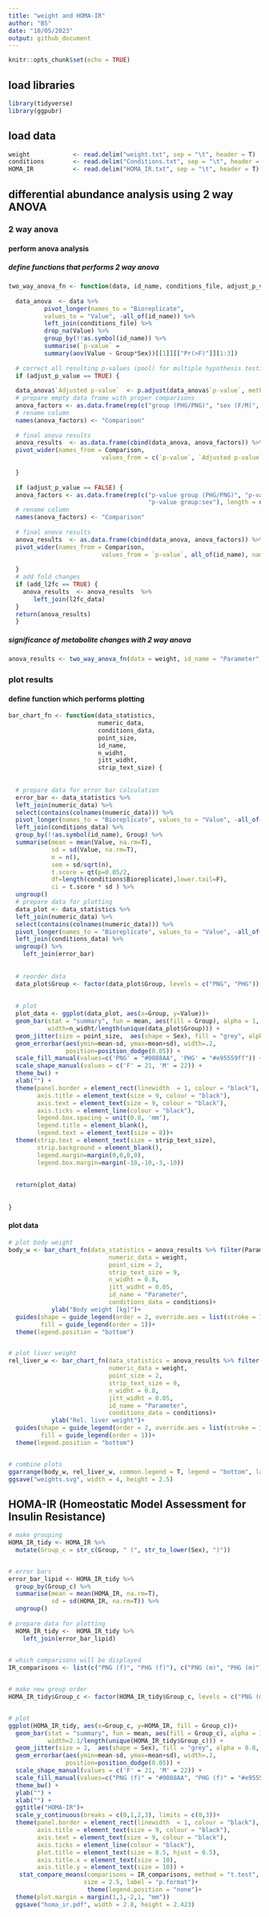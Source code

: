 ```yaml
---
title: "weight and HOMA-IR"
author: "BS"
date: "10/05/2023"
output: github_document
---
```


```r
knitr::opts_chunk$set(echo = TRUE)
```

## load libraries
```r
library(tidyverse)
library(ggpubr)
```


## load data
```r
weight            <- read.delim("weight.txt", sep = "\t", header = T) 
conditions        <- read.delim("Conditions.txt", sep = "\t", header = T)
HOMA_IR           <- read.delim("HOMA_IR.txt", sep = "\t", header = T)
```


## differential abundance analysis using 2 way ANOVA 

### 2 way anova

#### perform anova analysis

##### define functions that performs 2 way anova
```r
two_way_anova_fn <- function(data, id_name, conditions_file, adjust_p_value, p_adj_method, l2fc_data, add_l2fc) {
  
  data_anova  <- data %>% 
          pivot_longer(names_to = "Bioreplicate", 
          values_to = "Value", -all_of(id_name)) %>% 
          left_join(conditions_file) %>% 
          drop_na(Value) %>% 
          group_by(!!as.symbol(id_name)) %>% 
          summarise(`p-value` = 
          summary(aov(Value ~ Group*Sex))[[1]][["Pr(>F)"]][1:3]) 
  
  # correct all resulting p-values (pool) for multiple hypothesis testing
  if (adjust_p_value == TRUE) {
    
  data_anova$`Adjusted p-value`  <- p.adjust(data_anova$`p-value`, method = p_adj_method)
  # prepare empty data frame with proper comparisons
  anova_factors <- as.data.frame(rep(c("group (PHG/PNG)", "sex (F/M)", "group:sex"), length = nrow(data_anova)))
  # rename column 
  names(anova_factors) <- "Comparison"
  
  # final anova results
  anova_results  <- as.data.frame(cbind(data_anova, anova_factors)) %>% 
  pivot_wider(names_from = Comparison, 
                          values_from = c(`p-value`, `Adjusted p-value`), all_of(id_name), names_sep = " ") 
    
  }
  
  if (adjust_p_value == FALSE) {
  anova_factors <- as.data.frame(rep(c("p-value group (PHG/PNG)", "p-value sex (F/M)", 
                                       "p-value group:sex"), length = nrow(data_anova)))
  # rename column 
  names(anova_factors) <- "Comparison"
  
  # final anova results
  anova_results  <- as.data.frame(cbind(data_anova, anova_factors)) %>% 
  pivot_wider(names_from = Comparison, 
                          values_from = `p-value`, all_of(id_name), names_sep = " ") 
    
  }
  # add fold changes
  if (add_l2fc == TRUE) {
    anova_results  <- anova_results  %>% 
       left_join(l2fc_data)
  }
  return(anova_results)
  }
```


##### significance of metabolite changes with 2 way anova
```r
anova_results <- two_way_anova_fn(data = weight, id_name = "Parameter", conditions_file = conditions, adjust_p_value = F,  add_l2fc = F)
```


### plot results
#### define function which performs plotting
```r
bar_chart_fn <- function(data_statistics, 
                         numeric_data,
                         conditions_data,
                         point_size,
                         id_name,
                         n_widht,
                         jitt_widht,
                         strip_text_size) {
  
  
  # prepare data for error bar calculation
  error_bar <- data_statistics %>% 
  left_join(numeric_data) %>% 
  select(contains(colnames(numeric_data))) %>% 
  pivot_longer(names_to = "Bioreplicate", values_to = "Value", -all_of(id_name)) %>% 
  left_join(conditions_data) %>% 
  group_by(!!as.symbol(id_name), Group) %>% 
  summarise(mean = mean(Value, na.rm=T), 
            sd = sd(Value, na.rm=T), 
            n = n(),
            sem = sd/sqrt(n),
            t.score = qt(p=0.05/2, 
            df=length(conditions$Bioreplicate),lower.tail=F), 
            ci = t.score * sd ) %>% 
  ungroup()
  # prepare data for plotting
  data_plot <- data_statistics %>% 
  left_join(numeric_data) %>% 
  select(contains(colnames(numeric_data))) %>%  
  pivot_longer(names_to = "Bioreplicate", values_to = "Value", -all_of(id_name)) %>% 
  left_join(conditions_data) %>% 
  ungroup() %>% 
    left_join(error_bar) 
  
  
  # reorder data
  data_plot$Group <- factor(data_plot$Group, levels = c("PNG", "PHG"))
  
  
  # plot
  plot_data <- ggplot(data_plot, aes(x=Group, y=Value))+
  geom_bar(stat = "summary", fun = mean, aes(fill = Group), alpha = 1, color = "black", lwd=0.15,
           width=n_widht/length(unique(data_plot$Group))) + 
  geom_jitter(size = point_size,  aes(shape = Sex), fill = "grey", alpha = 0.8, stroke =0.25, width = jitt_widht)+
  geom_errorbar(aes(ymin=mean-sd, ymax=mean+sd), width=.2,
                position=position_dodge(0.05)) +
  scale_fill_manual(values=c('PNG' = "#0088AA", 'PHG' = "#e95559ff")) +
  scale_shape_manual(values = c('F' = 21, 'M' = 22)) + 
  theme_bw() +
  xlab("") +
  theme(panel.border = element_rect(linewidth  = 1, colour = "black"),
        axis.title = element_text(size = 9, colour = "black"),
        axis.text = element_text(size = 9, colour = "black"),
        axis.ticks = element_line(colour = "black"),
        legend.box.spacing = unit(0.8, 'mm'), 
        legend.title = element_blank(), 
        legend.text = element_text(size = 8))+
  theme(strip.text = element_text(size = strip_text_size),
        strip.background = element_blank(),
        legend.margin=margin(0,0,0,0), 
        legend.box.margin=margin(-10,-10,-3,-10)) 
  
  
  return(plot_data)
 
 
}
```

#### plot data
```r
# plot body weight
body_w <- bar_chart_fn(data_statistics = anova_results %>% filter(Parameter == "Body weight (kg)"),
                            numeric_data = weight, 
                            point_size = 2, 
                            strip_text_size = 9,
                            n_widht = 0.8, 
                            jitt_widht = 0.05,
                            id_name = "Parameter", 
                            conditions_data = conditions)+
            ylab("Body weight [kg]")+
  guides(shape = guide_legend(order = 2, override.aes = list(stroke = 1, shape  = c(1,0))),
         fill = guide_legend(order = 1))+
  theme(legend.position = "bottom")


# plot liver weight
rel_liver_w <- bar_chart_fn(data_statistics = anova_results %>% filter(Parameter == "Rel_liver_weight"),
                            numeric_data = weight, 
                            point_size = 2, 
                            strip_text_size = 9,
                            n_widht = 0.8, 
                            jitt_widht = 0.05,
                            id_name = "Parameter", 
                            conditions_data = conditions)+
            ylab("Rel. liver weight")+
  guides(shape = guide_legend(order = 2, override.aes = list(stroke = 1, shape  = c(1,0))),
         fill = guide_legend(order = 1))+
  theme(legend.position = "bottom")


# combine plots
ggarrange(body_w, rel_liver_w, common.legend = T, legend = "bottom", labels = c("A", "B"), font.label = list(size = 17))
ggsave("weights.svg", width = 4, height = 2.5)
```


## HOMA-IR (Homeostatic Model Assessment for Insulin Resistance)
```r
# make grouping
HOMA_IR_tidy <- HOMA_IR %>% 
  mutate(Group_c = str_c(Group, " (", str_to_lower(Sex), ")"))


# error bars
error_bar_lipid <- HOMA_IR_tidy %>% 
  group_by(Group_c) %>% 
  summarise(mean = mean(HOMA_IR, na.rm=T), 
            sd = sd(HOMA_IR, na.rm=T)) %>% 
  ungroup()
  
# prepare data for plotting
  HOMA_IR_tidy <-  HOMA_IR_tidy %>% 
    left_join(error_bar_lipid) 
  

# which comparisons will be displayed
IR_comparisons <- list(c("PNG (f)", "PHG (f)"), c("PNG (m)", "PHG (m)"),  c("PNG (f)", "PNG (m)"), c("PHG (f)", "PHG (m)"))


# make new group order 
HOMA_IR_tidy$Group_c <- factor(HOMA_IR_tidy$Group_c, levels = c("PNG (m)", "PHG (m)", "PNG (f)", "PHG (f)"))


# plot
ggplot(HOMA_IR_tidy, aes(x=Group_c, y=HOMA_IR, fill = Group_c))+
  geom_bar(stat = "summary", fun = mean, aes(fill = Group_c), alpha = 1, color = "black", lwd=0.15,
           width=2.1/length(unique(HOMA_IR_tidy$Group_c))) + 
  geom_jitter(size = 2,  aes(shape = Sex), fill = "grey", alpha = 0.8, stroke =0.25, width = 0.1)+
  geom_errorbar(aes(ymin=mean-sd, ymax=mean+sd), width=.2,
                position=position_dodge(0.05)) +
  scale_shape_manual(values = c('F' = 21, 'M' = 22)) + 
  scale_fill_manual(values=c("PNG (f)" = "#0088AA", "PHG (f)" = "#e95559ff", "PNG (m)" = "#0088AA", "PHG (m)" = "#e95559ff")) +
  theme_bw() +
  ylab("") +
  xlab("") +
  ggtitle("HOMA-IR")+
  scale_y_continuous(breaks = c(0,1,2,3), limits = c(0,3))+
  theme(panel.border = element_rect(linewidth  = 1, colour = "black"),
        axis.title = element_text(size = 9, colour = "black"),
        axis.text = element_text(size = 9, colour = "black"),
        axis.ticks = element_line(colour = "black"),
        plot.title = element_text(size = 8.5, hjust = 0.5),
        axis.title.x = element_text(size = 10), 
        axis.title.y = element_text(size = 10)) +
   stat_compare_means(comparisons = IR_comparisons, method = "t.test", method.args = list(var.equal = TRUE),
                     size = 2.5, label = "p.format")+
                      theme(legend.position = "none")+
  theme(plot.margin = margin(1,1,-2,1, "mm"))
  ggsave("homa_ir.pdf", width = 2.8, height = 2.423)
```



